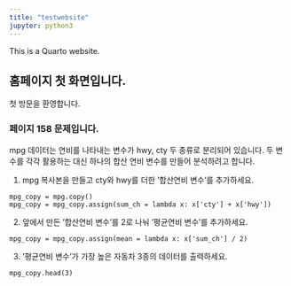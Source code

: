 ```yaml
---
title: "testwebsite"
jupyter: python3
---
```


This is a Quarto website.


## 홈페이지 첫 화면입니다.


첫 방문을 환영합니다.


### 페이지 158 문제입니다.

mpg 데이터는 연비를 나타내는 변수가 hwy, cty 두 종류로 분리되어 있습니다.
두 변수를 각각 활용하는 대신 하나의 합산 연비 변수를 만들어 분석하려고 합니다.

1. mpg 복사본을 만들고 cty와 hwy를 더한 '합산연비 변수'를 추가하세요.

```
mpg_copy = mpg.copy()
mpg_copy = mpg_copy.assign(sum_ch = lambda x: x['cty'] + x['hwy'])
```

2. 앞에서 만든 '합산연비 변수'를 2로 나눠 '평균연비 변수'를 추가하세요.

```
mpg_copy = mpg_copy.assign(mean = lambda x: x['sum_ch'] / 2)
```

3. '평균연비 변수'가 가장 높은 자동차 3종의 데이터를 출력하세요.

```
mpg_copy.head(3)
```
